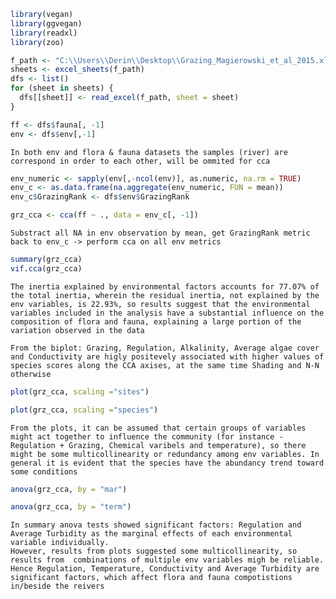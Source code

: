 ```{r include=FALSE}
library(vegan)
library(ggvegan)
library(readxl)
library(zoo)
```

```{r}
f_path <- "C:\\Users\\Derin\\Desktop\\Grazing_Magierowski_et_al_2015.xls"
sheets <- excel_sheets(f_path)
dfs <- list()
for (sheet in sheets) {
  dfs[[sheet]] <- read_excel(f_path, sheet = sheet)
}
```

```{r}
ff <- dfs$fauna[, -1]
env <- dfs$env[,-1]
```

```
In both env and flora & fauna datasets the samples (river) are correspond in order to each other, will be ommited for cca
```

```{r}
env_numeric <- sapply(env[,-ncol(env)], as.numeric, na.rm = TRUE)
env_c <- as.data.frame(na.aggregate(env_numeric, FUN = mean))
env_c$GrazingRank <- dfs$env$GrazingRank

grz_cca <- cca(ff ~ ., data = env_c[, -1])
```

```
Substract all NA in env observation by mean, get GrazingRank metric back to env_c -> perform cca on all env metrics
```

```{r}
summary(grz_cca)
vif.cca(grz_cca)
```
```
The inertia explained by environmental factors accounts for 77.07% of the total inertia, wherein the residual inertia, not explained by the env variables, is 22.93%, so results suggest that the environmental variables included in the analysis have a substantial influence on the composition of flora and fauna, explaining a large portion of the variation observed in the data

From the biplot: Grazing, Regulation, Alkalinity, Average algae cover and Conductivity are higly positevely associated with higher values of species scores along the CCA axises, at the same time Shading and N-N otherwise 
```

```{r}
plot(grz_cca, scaling ="sites")
```


```{r}
plot(grz_cca, scaling ="species")
```

```
From the plots, it can be assumed that certain groups of variables might act together to influence the community (for instance - Regulation + Grazing, Chemical varibels and temperature), so there might be some multicollinearity or redundancy among env variables. In general it is evident that the species have the abundancy trend toward some conditions
```
```{r}
anova(grz_cca, by = "mar")
```

```{r}
anova(grz_cca, by = "term")
```

```
In summary anova tests showed significant factors: Regulation and Average Turbidity as the marginal effects of each environmental variable individually.
However, results from plots suggested some multicollinearity, so results from  combinations of multiple env variables migh be reliable. Hence Regulation, Temperature, Conductivity and Average Turbidity are significant factors, which affect flora and fauna compotistions in/beside the reivers
```


